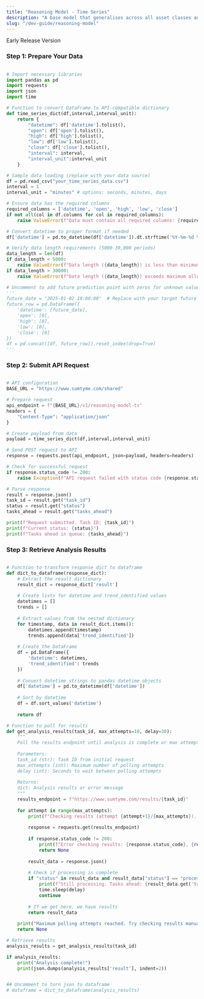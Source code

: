 ```yaml
---
title: "Reasoning Model - Time Series"
description: "A base model that generalises across all asset classes and time intervals using time-based reasoning to dynamically adjust learning rates to forecast directional market trends for time series data."
slug: "/dev-guide/reasoning-model"
---
```


<Note>Early Release Version</Note>

### Step 1: Prepare Your Data

```python

# Import necessary libraries
import pandas as pd
import requests
import json
import time

# Function to convert DataFrame to API-compatible dictionary
def time_series_dict(df,interval,interval_unit):
    return {
        "datetime": df['datetime'].tolist(),
        "open": df['open'].tolist(),
        "high": df['high'].tolist(),
        "low": df['low'].tolist(),
        "close": df['close'].tolist(),
        "interval": interval,
        "interval_unit":interval_unit
    }

# Sample data loading (replace with your data source)
df = pd.read_csv("your_time_series_data.csv")
interval = 1
interval_unit = "minutes" # options: seconds, minutes, days 

# Ensure data has the required columns
required_columns = ['datetime', 'open', 'high', 'low', 'close']
if not all(col in df.columns for col in required_columns):
    raise ValueError(f"Data must contain all required columns: {required_columns}")

# Convert datetime to proper format if needed
df['datetime'] = pd.to_datetime(df['datetime']).dt.strftime('%Y-%m-%d %H:%M:%S')

# Verify data length requirements (5000-30,000 periods)
data_length = len(df)
if data_length < 5000:
    raise ValueError(f"Data length ({data_length}) is less than minimum required (2500)")
if data_length > 30000:
    raise ValueError(f"Data length ({data_length}) exceeds maximum allowed (30,000)")

# Uncomment to add future prediction point with zeros for unknown values
'''
future_date = "2025-01-02 10:00:00"  # Replace with your target future date
future_row = pd.DataFrame({
    'datetime': [future_date],
    'open': [0],
    'high': [0],
    'low': [0],
    'close': [0]
})
df = pd.concat([df, future_row]).reset_index(drop=True)
'''
```

### Step 2: Submit API Request

```python

# API configuration
BASE_URL = "https://www.sumtyme.com/shared"

# Prepare request
api_endpoint = f"{BASE_URL}/v1/reasoning-model-ts"
headers = {
    "Content-Type": "application/json"
}

# Create payload from data
payload = time_series_dict(df,interval,interval_unit)

# Send POST request to API
response = requests.post(api_endpoint, json=payload, headers=headers)

# Check for successful request
if response.status_code != 200:
    raise Exception(f"API request failed with status code {response.status_code}: {response.text}")

# Parse response
result = response.json()
task_id = result.get("task_id")
status = result.get("status")
tasks_ahead = result.get("tasks_ahead")

print(f"Request submitted. Task ID: {task_id}")
print(f"Current status: {status}")
print(f"Tasks ahead in queue: {tasks_ahead}")
```

### Step 3: Retrieve Analysis Results

```python

# Function to transform response dict to dataframe
def dict_to_dataframe(response_dict):
    # Extract the result dictionary
    result_dict = response_dict['result']
    
    # Create lists for datetime and trend_identified values
    datetimes = []
    trends = []
    
    # Extract values from the nested dictionary
    for timestamp, data in result_dict.items():
        datetimes.append(timestamp)
        trends.append(data['trend_identified'])
    
    # Create the DataFrame
    df = pd.DataFrame({
        'datetime': datetimes,
        'trend_identified': trends
    })
    
    # Convert datetime strings to pandas datetime objects
    df['datetime'] = pd.to_datetime(df['datetime'])
    
    # Sort by datetime
    df = df.sort_values('datetime')
    
    return df

# Function to poll for results
def get_analysis_results(task_id, max_attempts=10, delay=30):
    """
    Poll the results endpoint until analysis is complete or max attempts reached
    
    Parameters:
    task_id (str): Task ID from initial request
    max_attempts (int): Maximum number of polling attempts
    delay (int): Seconds to wait between polling attempts
    
    Returns:
    dict: Analysis results or error message
    """
    results_endpoint = f"https://www.sumtyme.com/results/{task_id}"
    
    for attempt in range(max_attempts):
        print(f"Checking results (attempt {attempt+1}/{max_attempts})...")
        
        response = requests.get(results_endpoint)
        
        if response.status_code != 200:
            print(f"Error checking results: {response.status_code}, {response.text}")
            return None
            
        result_data = response.json()
        
        # Check if processing is complete
        if "status" in result_data and result_data["status"] == "processing":
            print(f"Still processing. Tasks ahead: {result_data.get('tasks_ahead', 'unknown')}")
            time.sleep(delay)
            continue
            
        # If we get here, we have results
        return result_data
        
    print("Maximum polling attempts reached. Try checking results manually later.")
    return None

# Retrieve results
analysis_results = get_analysis_results(task_id)

if analysis_results:
    print("Analysis complete!")
    print(json.dumps(analysis_results['result'], indent=2))


## Uncomment to turn json to dataframe 
# dataframe = dict_to_dataframe(analysis_results)
```